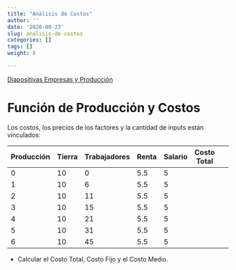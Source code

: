 ```yaml
---
title: "Análisis de Costos"
author: ''
date: '2020-09-23'
slug: analisis-de-costos
categories: []
tags: []
weight: 8

---
```


<a href="https://costos--diapos-econ.netlify.com">Diapositivas Empresas y Producción </a>


# Función de Producción y Costos

Los costos, los precios de los factores y la cantidad de inputs están vinculados:

| Producción |Tierra   |Trabajadores    |Renta |Salario |Costo Total|
|------------|--------|---------|----------------|------|--------|-----------|---------|
| 0 |10      |0        | 5.5    |5 |
| 1 |10      |6         | 5.5   |5| 
| 2 |10      |11         | 5.5  |5 | 
| 3 |10      |15         | 5.5  |5 |
| 4 |10      |21        | 5.5  |5 |
| 5 |10      |31        | 5.5  |5 |
| 6 |10      |45        | 5.5  |5 |


- Calcular el Costo Total, Costo Fijo y el Costo Medio.